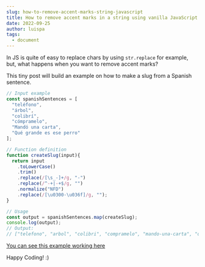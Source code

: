 ```yaml
---
slug: how-to-remove-accent-marks-string-javascript
title: How to remove accent marks in a string using vanilla JavaScript
date: 2022-09-25
author: luispa
tags:
  - document
---
```

I﻿n JS is quite of easy to replace chars by using `str.replace` for example, but, what happens when you want to remove accent marks?

T﻿his tiny post will build an example on how to make a slug from a Spanish sentence.

```javascript
// Input example
const spanishSentences = [
  "teléfono",
  "árbol",
  "colibrí",
  "cómpramelo",
  "Mandó una carta",
  "Qué grande es ese perro"
];

// Function definition
function createSlug(input){
  return input
    .toLowerCase()
    .trim()
    .replace(/[\s_-]+/g, "-")
    .replace(/^-+|-+$/g, "")
    .normalize("NFD")
    .replace(/[\u0300-\u036f]/g, "");
}

// Usage
const output = spanishSentences.map(createSlug);
console.log(output);
// Output:
// ["telefono", "arbol", "colibri", "compramelo", "mando-una-carta", "que-grande-es-ese-perro"]
```

[Y﻿ou can see this example working here](https://jsbin.com/pokofigeva/edit?html,js,console,output)

H﻿appy Coding! :)